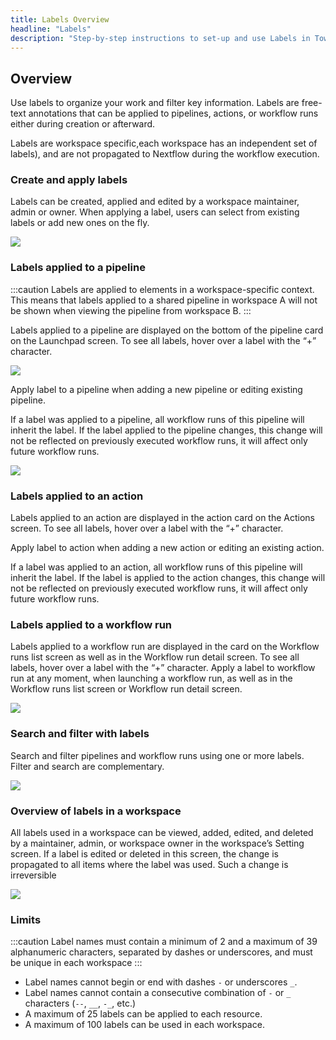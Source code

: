```yaml
---
title: Labels Overview
headline: "Labels"
description: "Step-by-step instructions to set-up and use Labels in Tower."
---
```


## Overview

Use labels to organize your work and filter key information. Labels are free-text annotations that can be applied to pipelines, actions, or workflow runs either during creation or afterward.

Labels are workspace specific,each workspace has an independent set of labels), and are not propagated to Nextflow during the workflow execution.

### Create and apply labels

Labels can be created, applied and edited by a workspace maintainer, admin or owner. When applying a label, users can select from existing labels or add new ones on the fly.

![](./_images/new_label.png)

### Labels applied to a pipeline

:::caution
Labels are applied to elements in a workspace-specific context. This means that labels applied to a shared pipeline in workspace A will not be shown when viewing the pipeline from workspace B.
:::

Labels applied to a pipeline are displayed on the bottom of the pipeline card on the Launchpad screen. To see all labels, hover over a label with the “+” character.

![](./_images/pipeline_labels.png)

Apply label to a pipeline when adding a new pipeline or editing existing pipeline.

If a label was applied to a pipeline, all workflow runs of this pipeline will inherit the label. If the label applied to the pipeline changes, this change will not be reflected on previously executed workflow runs, it will affect only future workflow runs.

![](./_images/launchpad_labels.png)

### Labels applied to an action

Labels applied to an action are displayed in the action card on the Actions screen. To see all labels, hover over a label with the “+” character.

Apply label to action when adding a new action or editing an existing action.

If a label was applied to an action, all workflow runs of this pipeline will inherit the label. If the label is applied to the action changes, this change will not be reflected on previously executed workflow runs, it will affect only future workflow runs.

### Labels applied to a workflow run

Labels applied to a workflow run are displayed in the card on the Workflow runs list screen as well as in the Workflow run detail screen. To see all labels, hover over a label with the “+” character.
Apply a label to workflow run at any moment, when launching a workflow run, as well as in the Workflow runs list screen or Workflow run detail screen.

![](./_images/launch_labels.png)

### Search and filter with labels
Search and filter pipelines and workflow runs using one or more labels.
Filter and search are complementary.

![](./_images/filter_labels.png)

### Overview of labels in a workspace

All labels used in a workspace can be viewed, added, edited, and deleted by a maintainer, admin, or workspace owner in the workspace’s Setting screen.
If a label is edited or deleted in this screen, the change is propagated to all items where the label was used. Such a change is irreversible

![](./_images/label_management.png)

### Limits

:::caution
Label names must contain a minimum of 2 and a maximum of 39 alphanumeric characters, separated by dashes or underscores, and must be unique in each workspace
:::

- Label names cannot begin or end with dashes `-` or underscores `_`.
- Label names cannot contain a consecutive combination of `-` or `_` characters (`--`, `__`, `-_`, etc.)
- A maximum of 25 labels can be applied to each resource.
- A maximum of 100 labels can be used in each workspace.
